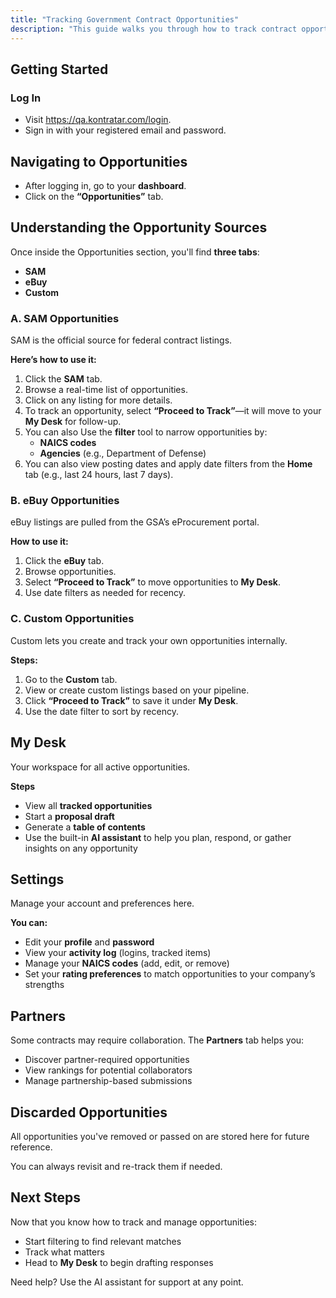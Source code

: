 ```yaml
---
title: "Tracking Government Contract Opportunities"
description: "This guide walks you through how to track contract opportunities from various sources such as SAM.gov, eBuy, and Custom Opportunities as well as manage your settings, partners, and tracked proposals."
---
```


## **Getting Started**

### **Log In**

- Visit https://qa.kontratar.com/login.
- Sign in with your registered email and password.

## **Navigating to Opportunities**

- After logging in, go to your **dashboard**.
- Click on the **“Opportunities”** tab.

## **Understanding the Opportunity Sources**

Once inside the Opportunities section, you'll find **three tabs**:

- **SAM**
- **eBuy**
- **Custom**

### **A. SAM Opportunities**

SAM is the official source for federal contract listings.

**Here’s how to use it:**

1. Click the **SAM** tab.
2. Browse a real-time list of opportunities.
3. Click on any listing for more details.
4. To track an opportunity, select **“Proceed to Track”**—it will move to your **My Desk** for follow-up.
5. You can also Use the **filter** tool to narrow opportunities by:
   - **NAICS codes**
   - **Agencies** (e.g., Department of Defense)
6. You can also view posting dates and apply date filters from the **Home** tab (e.g., last 24 hours, last 7 days).

### **B. eBuy Opportunities**

eBuy listings are pulled from the GSA’s eProcurement portal.

**How to use it:**

1. Click the **eBuy** tab.
2. Browse opportunities.
3. Select **“Proceed to Track”** to move opportunities to **My Desk**.
4. Use date filters as needed for recency.

### **C. Custom Opportunities**

Custom lets you create and track your own opportunities internally.

**Steps:**

1. Go to the **Custom** tab.
2. View or create custom listings based on your pipeline.
3. Click **“Proceed to Track”** to save it under **My Desk**.
4. Use the date filter to sort by recency.

## **My Desk**

Your workspace for all active opportunities.

**Steps**

- View all **tracked opportunities**
- Start a **proposal draft**
- Generate a **table of contents**
- Use the built-in **AI assistant** to help you plan, respond, or gather insights on any opportunity

## **Settings**

Manage your account and preferences here.

**You can:**

- Edit your **profile** and **password**
- View your **activity log** (logins, tracked items)
- Manage your **NAICS codes** (add, edit, or remove)
- Set your **rating preferences** to match opportunities to your company’s strengths

## **Partners**

Some contracts may require collaboration. The **Partners** tab helps you:

- Discover partner-required opportunities
- View rankings for potential collaborators
- Manage partnership-based submissions

## **Discarded Opportunities**

All opportunities you've removed or passed on are stored here for future reference.

You can always revisit and re-track them if needed.

## **Next Steps**

Now that you know how to track and manage opportunities:

- Start filtering to find relevant matches
- Track what matters
- Head to **My Desk** to begin drafting responses

Need help? Use the AI assistant for support at any point.